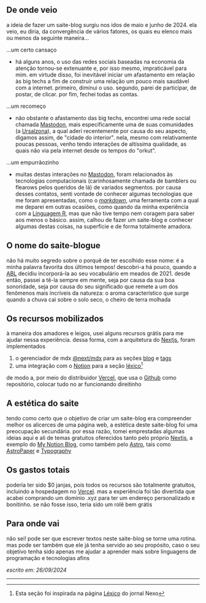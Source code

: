 ## De onde veio

a ideia de fazer um saite-blog surgiu nos idos de maio e junho de 2024. ela veio, 
eu diria, da convergência de vários fatores, os quais eu elenco mais ou menos
da seguinte maneira...

...um certo cansaço

* há alguns anos, o uso das redes sociais baseadas na economia da atenção tornou-se
extenuante e, por isso mesmo, impraticável para mim. em virtude disso, foi inevitável
iniciar um afastamento em relação às big techs a fim de construir uma relação um
pouco mais saudável com a internet. primeiro, diminui o uso. segundo, parei de participar,
de postar, de clicar. por fim, fechei todas as contas.

...um recomeço

* não obstante o afastamento das big techs, encontrei uma rede social 
chamada [Mastodon](https://joinmastodon.org/pt-BR), 
mais especificamente uma de suas comunidades (a [Ursalzona](https://ursal.zone)),
a qual aderi recentemente por causa do seu aspecto, digamos assim,
de "cidade do interior". nela, mesmo com relativamente poucas pessoas, 
venho tendo interações de altíssima qualidade, as quais não via pela internet
desde os tempos do "orkut".

...um empurrãozinho

* muitas destas interações no [Mastodon](https://joinmastodon.org/pt-BR),
foram relacionados às tecnologias computacionais (carinhosamente chamada de 
bamblers ou flearows pelos queridos de lá) de variados segmentos. por causa
desses contatos, senti vontade de conhecer algumas tecnologias que me foram
apresentadas, como o _[markdown](https://www.markdownguide.org/)_, uma ferramenta
com a qual me deparei em outras ocasiões, como quando da minha experiência com
a [Linguagem R](https://www.r-project.org/), mas que não tive tempo nem coragem para
saber aos menos o básico. assim, calhou de fazer um saite-blog e conhecer
algumas destas coisas, na superfície e de forma totalmente amadora.

## O nome do saite-blogue

não há muito segredo sobre o porquê de ter escolhido esse nome: é a minha palavra favorita dos 
últimos tempos! descobri-a há pouco, quando a [ABL](https://www.academia.org.br/) decidiu 
incorporá-la ao seu vocabulário em meados de 2021. desde então, passei a tê-la sempre em mente, 
seja por causa da sua boa sonoridade, seja por causa do seu significado que remete a um dos 
fenômenos mais incríveis da natureza: o aroma característico que surge quando a chuva cai sobre 
o solo seco​, o cheiro de terra molhada

## Os recursos mobilizados

à maneira dos amadores e leigos, usei alguns recursos grátis para me ajudar nessa experiência.
dessa forma, com a arquitetura do [Nextjs](https://nextjs.org/), foram implementados

1. o gerenciador de mdx [@next/mdx](https://www.npmjs.com/package/@next/mdx) para as seções [blog](http://petricor.xyz/blog) e [tags](http://petricor.xyz/tags)
2. uma integração com o [Notion](https://www.notion.so/pt) para a seção [léxico](http://petricor.xyz/lexico)[^1]

de modo a, por meio do distribuidor [Vercel](https://vercel.com/), que usa o 
[Github](https://github.com/renribsilva/petricor) como repositório, colocar tudo no ar funcionando direitinho

## A estética do saite

tendo como certo que o objetivo de criar um saite-blog era compreender melhor os alicerces de
uma página web, a estética deste saite-blog foi uma preocupação secundária. por essa razão, 
tomei emprestadas algumas ideias aqui e ali de temas gratuitos oferecidos tanto pelo próprio 
[Nextjs](https://nextjs.org/), a exemplo do [My Notion Blog](https://vercel.com/templates/next.js/notion-blog), 
como também pelo [Astro](https://astro.build/), tais como [AstroPaper](https://astro.build/themes/details/astropaper/)
e [Typography](https://astro.build/themes/details/typography/)

## Os gastos totais

poderia ter sido $0 janjas, pois todos os recursos são totalmente gratuitos, incluindo a hospedagem
no [Vercel](https://vercel.com/). mas a experiência foi tão divertida que acabei comprando um 
domínio .xyz para ter um endereço personalizado e bonitinho. se não fosse isso, teria sido um 
rolê bem grátis

## Para onde vai

não sei! pode ser que escrever textos neste saite-blog se torne uma rotina. mas pode ser também
que ele já tenha servido ao seu propósito, caso o seu objetivo tenha sido apenas me ajudar a 
aprender mais sobre linguagens de programação e tecnologias afins

_escrito em: 26/09/2024_

---

[^1]: Esta seção foi inspirada na página [Léxico](https://www.nexojornal.com.br/lexico) do
jornal Nexo